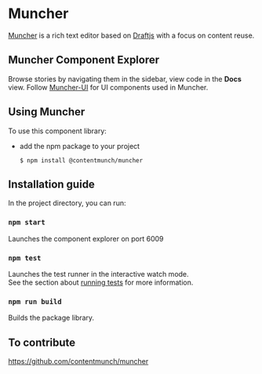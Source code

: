 
<Meta title="Introduction"/>

# Muncher
[Muncher](https://github.com/contentmunch/muncher) is a rich text editor based on [Draftjs](https://draftjs.org/) with a focus on content reuse.

## Muncher Component Explorer
Browse stories by navigating them in the sidebar, view code in the **Docs** view.
Follow [Muncher-UI](https://ui.muncher.dev/) for UI components used in Muncher.

## Using Muncher
To use this component library:

* add the npm package to your project
  ```
  $ npm install @contentmunch/muncher
    ```
## Installation guide
In the project directory, you can run:

### `npm start`
Launches the component explorer on port 6009

### `npm test`

Launches the test runner in the interactive watch mode.<br />
See the section about [running tests](https://facebook.github.io/create-react-app/docs/running-tests) for more information.

### `npm run build`

Builds the package library.

## To contribute
https://github.com/contentmunch/muncher



